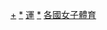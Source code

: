 {{Categories by country|nocat}}

[[Category:各國運動員|+]]
[[Category:女子運動員|*]]
[[Category:各國各職業女性|運]]
[[Category:各国运动员|*]]
[[Category:各國女子體育|]]